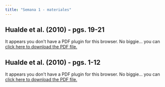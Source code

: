 ```yaml
---
title: "Semana 1 - materiales"
---
```

## Hualde et al. (2010) - pgs. 19-21

```{=html}
<object data="Hualde1921.pdf" type="application/pdf" width="100%" height="100%" style="min-height:100vh;">
    <p>It appears you don't have a PDF plugin for this browser.
    No biggie... you can <a href="Hualde1921.pdf">click here to
    download the PDF file.</a></p>
</object>
```

## Hualde et al. (2010) - pgs. 1-12

```{=html}
<object data="hualde112.pdf" type="application/pdf" width="100%" height="100%" style="min-height:100vh;">
    <p>It appears you don't have a PDF plugin for this browser.
    No biggie... you can <a href="hualde112.pdf">click here to
    download the PDF file.</a></p>
</object>
```
